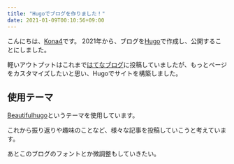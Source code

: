 ```yaml
---
title: "Hugoでブログを作りました！"
date: 2021-01-09T00:10:56+09:00
---
```


こんにちは、[Kona4](https://twitter.com/YoKaU2)です。
2021年から、ブログを[Hugo](https://gohugo.io/)で作成し、公開することにしました。

軽いアウトプットはこれまで[はてなブログ](https://konakomoti.hatenablog.com/)に投稿していましたが、もっとページをカスタマイズしたいと思い、Hugoでサイトを構築しました。

## 使用テーマ

[Beautifulhugo](https://themes.gohugo.io/beautifulhugo/)というテーマを使用しています。

これから振り返りや趣味のことなど、様々な記事を投稿していこうと考えています。

あとこのブログのフォントとか微調整もしていきたい。
